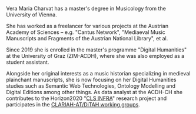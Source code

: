 Vera Maria Charvat has a master's degree in Musicology from the University of Vienna.

She has worked as a freelancer for various projects at the Austrian Academy of Sciences – e.g. "Cantus Network", "Mediaeval Music Manuscripts and Fragments of the Austrian National Library", et al.

Since 2019 she is enrolled in the master's programme "Digital Humanities" at the University of Graz (ZIM-ACDH), where she was also employed as a student assistant.

Alongside her original interests as a music historian specializing in medieval plainchant manuscripts, she is now focusing on her Digital Humanities studies such as Semantic Web Technologies, Ontology Modelling and Digital Editions among other things. As data analyst at the ACDH-CH she contributes to the Horizon2020 "[CLS INFRA](https://clsinfra.io/)" research project and participates in the [CLARIAH-AT/DiTAH working groups](/en/the-clariah-at-working-groups/).
